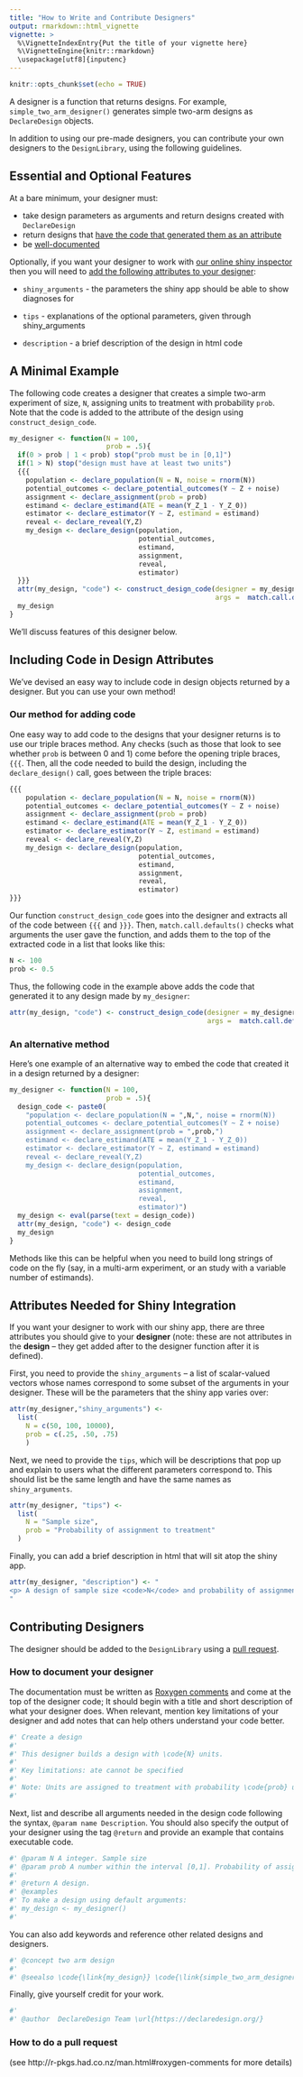 ```yaml
---
title: "How to Write and Contribute Designers"
output: rmarkdown::html_vignette
vignette: >
  %\VignetteIndexEntry{Put the title of your vignette here}
  %\VignetteEngine{knitr::rmarkdown}
  \usepackage[utf8]{inputenc}
---
```


```r
knitr::opts_chunk$set(echo = TRUE)
```

A designer is a function that returns designs. For example, `simple_two_arm_designer()` generates simple two-arm designs as `DeclareDesign` objects. 

In addition to using our pre-made designers, you can contribute your own designers to the `DesignLibrary`, using the following guidelines. 

## Essential and Optional Features

At a bare minimum, your designer must: 
  
  - take design parameters as arguments and return designs created with `DeclareDesign`
  - return designs that [have the code that generated them as an attribute][Including Code in Design Attributes]
  - be [well-documented][How to Document your Designer]
  
Optionally, if you want your designer to work with [our online shiny inspector](https://shiny.DeclareDesign.org) then you will need to [add the following attributes to your designer][Including Code in Design Attributes]:
  
  - `shiny_arguments` - the parameters the shiny app should be able to show diagnoses for 
  
  - `tips` - explanations of the optional parameters, given through shiny_arguments
  
  - `description` - a brief description of the design in html code

## A Minimal Example

The following code creates a designer that creates a simple two-arm experiment of size, `N`, assigning units to treatment with probability `prob`. Note that the code is added to the attribute of the design using `construct_design_code`. 

```r
my_designer <- function(N = 100,
                        prob = .5){
  if(0 > prob | 1 < prob) stop("prob must be in [0,1]")
  if(1 > N) stop("design must have at least two units")
  {{{ 
    population <- declare_population(N = N, noise = rnorm(N))
    potential_outcomes <- declare_potential_outcomes(Y ~ Z + noise)
    assignment <- declare_assignment(prob = prob)
    estimand <- declare_estimand(ATE = mean(Y_Z_1 - Y_Z_0))
    estimator <- declare_estimator(Y ~ Z, estimand = estimand)
    reveal <- declare_reveal(Y,Z)
    my_design <- declare_design(population,
                                potential_outcomes,
                                estimand,
                                assignment,
                                reveal,
                                estimator)
  }}}
  attr(my_design, "code") <- construct_design_code(designer = my_designer,
                                                   args =  match.call.defaults())
  my_design
}
```

We'll discuss features of this designer below.

## Including Code in Design Attributes

We've devised an easy way to include code in design objects returned by a designer. But you can use your own method!

### Our method for adding code

One easy way to add code to the designs that your designer returns is to use our triple braces method. Any checks (such as those that look to see whether `prob` is between 0 and 1) come before the opening triple braces, `{{{`. Then, all the code needed to build the design, including the `declare_design()` call, goes between the triple braces:

```r
{{{ 
    population <- declare_population(N = N, noise = rnorm(N))
    potential_outcomes <- declare_potential_outcomes(Y ~ Z + noise)
    assignment <- declare_assignment(prob = prob)
    estimand <- declare_estimand(ATE = mean(Y_Z_1 - Y_Z_0))
    estimator <- declare_estimator(Y ~ Z, estimand = estimand)
    reveal <- declare_reveal(Y,Z)
    my_design <- declare_design(population,
                                potential_outcomes,
                                estimand,
                                assignment,
                                reveal,
                                estimator)
}}}
```

Our function `construct_design_code` goes into the designer and extracts all of the code between `{{{` and `}}}`. Then, `match.call.defaults()` checks what arguments the user gave the function, and adds them to the top of the extracted code in a list that looks like this:

```r
N <- 100                                                       
prob <- 0.5  
```

Thus, the following code in the example above adds the code that generated it to any design made by `my_designer`:

```r
attr(my_design, "code") <- construct_design_code(designer = my_designer,
                                                 args =  match.call.defaults())
```


### An alternative method

Here's one example of an alternative way to embed the code that created it in a design returned by a designer:

```r
my_designer <- function(N = 100,
                        prob = .5){
  design_code <- paste0(
    "population <- declare_population(N = ",N,", noise = rnorm(N))
    potential_outcomes <- declare_potential_outcomes(Y ~ Z + noise)
    assignment <- declare_assignment(prob = ",prob,")
    estimand <- declare_estimand(ATE = mean(Y_Z_1 - Y_Z_0))
    estimator <- declare_estimator(Y ~ Z, estimand = estimand)
    reveal <- declare_reveal(Y,Z)
    my_design <- declare_design(population,
                                potential_outcomes,
                                estimand,
                                assignment,
                                reveal,
                                estimator)")
  my_design <- eval(parse(text = design_code))
  attr(my_design, "code") <- design_code
  my_design
}
```

Methods like this can be helpful when you need to build long strings of code on the fly (say, in a multi-arm experiment, or an study with a variable number of estimands).

## Attributes Needed for Shiny Integration

If you want your designer to work with our shiny app, there are three attributes you should give to your **designer** (note: these are not attributes in the **design** -- they get added after to the designer function after it is defined).

First, you need to provide the `shiny_arguments` -- a list of scalar-valued vectors whose names correspond to some subset of the arguments in your designer. These will be the parameters that the shiny app varies over:

```r
attr(my_designer,"shiny_arguments") <-
  list(
    N = c(50, 100, 10000),
    prob = c(.25, .50, .75)
    )
```

Next, we need to provide the `tips`, which will be descriptions that pop up and explain to users what the different parameters correspond to. This should list be the same length and have the same names as `shiny_arguments`. 

```r
attr(my_designer, "tips") <-
  list(
    N = "Sample size",
    prob = "Probability of assignment to treatment"
  )
```

Finally, you can add a brief description in html that will sit atop the shiny app. 

```r
attr(my_designer, "description") <- "
<p> A design of sample size <code>N</code> and probability of assignment <code>prob</code>.
"
```

## Contributing Designers

The designer should be added to the `DesignLibrary` using a [pull request][How to Do a Pull Request]. 

### How to document your designer


The documentation must be written as [Roxygen comments](http://r-pkgs.had.co.nz/man.html#roxygen-comments) and come at the top of the designer code; It should begin with a title and short description of what your designer does. When relevant, mention key limitations of your designer and add notes that can help others understand your code better. 


```r
#' Create a design
#'
#' This designer builds a design with \code{N} units. 
#'
#' Key limitations: ate cannot be specified
#' 
#' Note: Units are assigned to treatment with probability \code{prob} using complete random assignment  
#'

```

Next, list and describe all arguments needed in the design code following the syntax, `@param name Description`. You should also specify the output of your designer using the tag `@return` and provide an example that contains executable code.
```r
#' @param N A integer. Sample size
#' @param prob A number within the interval [0,1]. Probability of assigment to treatment.
#'
#' @return A design.
#' @examples
#' To make a design using default arguments:
#' my_design <- my_designer()
#'
```


You can also add keywords and reference other related designs and designers.
```r
#' @concept two arm design
#'
#' @seealso \code{\link{my_design}} \code{\link{simple_two_arm_designer}} 
```

Finally, give yourself credit for your work.
```r
#' 
#' @author  DeclareDesign Team \url{https://declaredesign.org/}
```



### How to do a pull request

(see http://r-pkgs.had.co.nz/man.html#roxygen-comments for more details)
